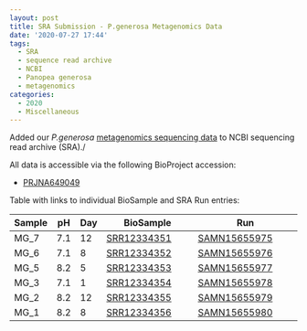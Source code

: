 ```yaml
---
layout: post
title: SRA Submission - P.generosa Metagenomics Data
date: '2020-07-27 17:44'
tags:
  - SRA
  - sequence read archive
  - NCBI
  - Panopea generosa
  - metagenomics
categories:
  - 2020
  - Miscellaneous
---
```

Added our _P.generosa_ [metagenomics sequencing data ](https://robertslab.github.io/sams-notebook/posts/2018/2018-08-09-data-received-geoduck-metagenome-hiseqx-data/) to NCBI sequencing read archive (SRA)./

All data is accessible via the following BioProject accession:

- [PRJNA649049](https://www.ncbi.nlm.nih.gov/bioproject/PRJNA649049)

Table with links to individual BioSample and SRA Run entries:

| Sample | pH  | Day | BioSample                                                         | Run                                                                         |
|--------|-----|-----|-------------------------------------------------------------------|-----------------------------------------------------------------------------|
| MG_7   | 7.1 | 12  | [SRR12334351](https://www.ncbi.nlm.nih.gov/biosample/SRR12334351) | [SAMN15655975](https://trace.ncbi.nlm.nih.gov/Traces/sra/?run=SAMN15655975) |
| MG_6   | 7.1 | 8   | [SRR12334352](https://www.ncbi.nlm.nih.gov/biosample/SRR12334352) | [SAMN15655976](https://trace.ncbi.nlm.nih.gov/Traces/sra/?run=SAMN15655976) |
| MG_5   | 8.2 | 5   | [SRR12334353](https://www.ncbi.nlm.nih.gov/biosample/SRR12334353) | [SAMN15655977](https://trace.ncbi.nlm.nih.gov/Traces/sra/?run=SAMN15655977) |
| MG_3   | 7.1 | 1   | [SRR12334354](https://www.ncbi.nlm.nih.gov/biosample/SRR12334354) | [SAMN15655978](https://trace.ncbi.nlm.nih.gov/Traces/sra/?run=SAMN15655978) |
| MG_2   | 8.2 | 12  | [SRR12334355](https://www.ncbi.nlm.nih.gov/biosample/SRR12334355) | [SAMN15655979](https://trace.ncbi.nlm.nih.gov/Traces/sra/?run=SAMN15655979) |
| MG_1   | 8.2 | 8   | [SRR12334356](https://www.ncbi.nlm.nih.gov/biosample/SRR12334356) | [SAMN15655980](https://trace.ncbi.nlm.nih.gov/Traces/sra/?run=SAMN15655980) |
